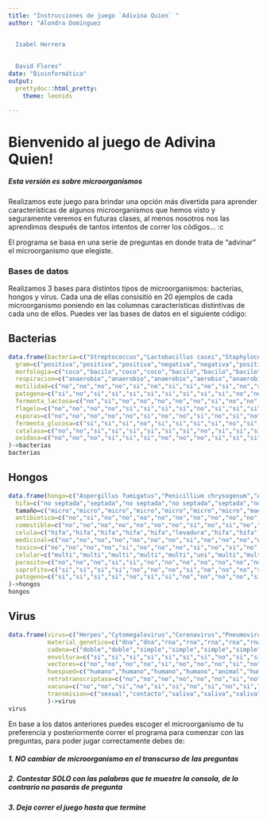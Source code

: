 ```yaml
---
title: "Instrucciones de juego `Adivina Quien` "
author: "Alondra Domínguez


  Isabel Herrera
  
  
  David Flores"
date: "Bioinformática"
output: 
  prettydoc::html_pretty:
    theme: leonids

---
```


# **Bienvenido al juego de Adivina Quien! **
##### **Esta versión es sobre microorganismos**

Realizamos este juego para brindar una opción más divertida para aprender características de algunos microorganismos que hemos visto y seguramente veremos en futuras clases, al menos nosotros nos las aprendimos después de tantos intentos de correr los códigos... :c


El programa se basa en una serie de preguntas en donde trata de "advinar" el microorganismo que elegiste.

### **Bases de datos**

Realizamos 3 bases para distintos tipos de microorganismos: bacterias, hongos y virus. Cada una de ellas consisitió en 20 ejemplos de cada microorganismo poniendo en las columnas características distintivas de cada uno de ellos. Puedes ver las bases de datos en el siguiente código:

## __Bacterias__
```r
data.frame(bacteria=c("Streptococcus","Lactobacillus casei","Staphylococcus aureus","Moraxella catarrhalis","Vibrio cholerae","Bacillus anthracis","Salmonella enterica","Escherichia coli","Clostridium botulinum","Listeria monocytogenes","Bacillus thuringiensis","Vibrio fischeri","Azotobacter chroococcum","Clostridium tetani","Bifidobacterium","Neisseria gonorrhoeae","Klebsiella pneunmoniae","Lactobacillus acidophilus","Bacillus subtilis"),
  gram=c("positiva","positiva","positiva","negativa","negativa","positiva","negativa","negativa","positiva","positiva","positiva","negativa","negativa","positiva","positiva","negativa","negativa","positiva","positiva"),
  morfologia=c("coco","bacilo","coco","coco","bacilo","bacilo","bacilo","bacilo","bacilo","bacilo","bacilo","bacilo","bacilo","bacilo","bacilo","coco","bacilo","bacilo","bacilo"),
  respiracion=c("anaerobio","anaerobio","anaerobio","aerobio","anaerobio","aerobio","anaerobio","anaerobio","anaerobio","anaerobio","aerobio","anaerobio","aerobio","anaerobio","anaerobio","aerobio","anaerobio","anaerobio","aerobio"),
  motilidad=c("no","no","no","no","si","no","si","si","no","si","no","si","si","no","no","no","no","no","si"),
  patogena=c("si","no","si","si","si","si","si","si","si","si","no","no","no","si","no","si","si","no","no"),
  fermenta_lactosa=c("no","si","no","no","no","no","no","si","no","no","no","no","no","no","no","no","si","si","no"),
  flagelo=c("no","no","no","no","si","si","si","si","no","si","si","si","si","no","no","no","no","no","si"),
  esporas=c("no","no","no","no","no","si","no","no","si","no","si","no","no","si","no","no","no","no","si"),
  fermenta_glucosa=c("si","si","si","no","si","si","si","si","no","si","si","si","no","no","si","no","si","si","si"),
  catalasa=c("no","no","si","si","si","si","si","si","no","si","si","si","si","no","no","no","si","no","si"),
  oxidasa=c("no","no","no","si","si","si","no","no","no","si","si","si","si","no","no","si","no","no","si")
)->bacterias
bacterias
```

## __Hongos__
```r
data.frame(hongo=c("Aspergillus fumigatus","Penicillium chrysogenum","Aspergillus niger","Rhizopus stolonifer","Daviceps purpurea","Cryptococcus neoformans","Microsporum canis", "Lycoperdon pertulatum","Russula emetica","Lactarius indigo","Amanita gemmata","Fusarium solani","Agricus bisporus","Amanita phalloides","Lentinula edodes","Pleurotus ostreatus","Morchella esculenta","Ganoderma lucidum"),
  hifa=c("no septada","septada","no septada","no septada","septada","no septada","septada","septada","septada","septada","septada","septada","septada","septada","septada","septada","septada","septada"),
  tamaño=c("micro","micro","micro","micro","micro","micro","micro","macro","macro","macro","macro","micro","macro","macro","macro","macro","macro","macro"),
  antibiotico=c("no","si","no","no","no","no","no","no","no","no","no","no","no","no","no","no","no","no"),
  comestible=c("no","no","no","no","no","no","no","si","no","si","no","no","si","no","si","si","si","si"),
  celula=c("hifa","hifa","hifa","hifa","hifa","levadura","hifa","hifa","hifa","hifa","hifa","hifa","hifa","hifa","hifa","hifa","hifa","hifa"),
  medicinal=c("no","no","no","no","no","no","no","si","no","no","no","no","no","no","si","no","no","si"),
  toxico=c("no","no","no","no","si","no","no","no","si","no","si","no","no","si","no","no","no","no"),
  celular=c("multi","multi","multi","multi","multi","uni","multi","multi","multi","multi","multi","multi","multi","multi","multi","multi","multi","multi"),
  parasito=c("no","no","no","si","si","no","no","no","no","no","no","no","no","no","no","no","no","no"),
  saprofito=c("si","si","si","si","no","no","no","si","no","no","no","si","si","no","si","si","no","si"),
  patogeno=c("si","si","si","si","no","si","si","no","no","no","no","si","no","no","no","no","no","no")
)->hongos
hongos
```

## __Virus__
```r
data.frame(virus=c("Herpes","Cytomegalovirus","Coronavirus","Pneumovirus","Lyssavirus (rabia)","Influenza","VIH","Rotavirus","Flavivirus","Viruela símica","Ébola","Arenavirus","Mosaico del tabaco","Bacteriófago T4","Hepatitis B","Adenovirus","VPH","Dengue","Polio","Mosaico de la coliflor","Epstein-Barr"),
           material_genetico=c("dna","dna","rna","rna","rna","rna","rna","rna","rna","dna","rna","rna","rna","dna","dna","dna","dna","rna","rna","dna","dna"),
           cadena=c("doble","doble","simple","simple","simple","simple","simple","simple","simple","doble","simple","simple","simple","doble","doble","doble","doble","simple","simple","simple","dna"),
           envoltura=c("si","si","si","si","si","si","si","no","si","si","si","si","no","no","si","no","no","si","no","no","si"),
           vectores=c("no","no","no","no","si","no","no","no","si","no","no","si","si","no","no","no","no","si","no","si","no"),
           huespued=c("humano","humano","humano","humano","animal","humano","humano","animal","humano","animal","humano","humano","planta","bacteria","humano","humano","humano","humano","humano","planta","humano"),
           retrotranscriptasa=c("no","no","no","no","no","no","si","no","no","no","no","no","no","no","no","no","no","no","no","no","no"),
           vacuna=c("no","no","si","no","si","si","no","si","no","si","si","si","no","no","si","no","si","si","si","no","no"),
           transmision=c("sexual","contacto","saliva","saliva","saliva","saliva","sangre","fecal","vector","contacto","sangre","vector","vector","bacteria","sangre","saliva","sexual","vector","fecal","vector","contacto")
           )->virus
virus
```

En base a los datos anteriores puedes escoger el microorganismo de tu preferencia y posteriormente correr el programa para comenzar con las preguntas, para poder jugar correctamente debes de:

##### __1. NO cambiar de microorganismo en el transcurso de las preguntas__

##### __2. Contestar SOLO con las palabras que te muestre la consola, de lo contrario no pasarás de pregunta__

##### __3. Deja correr el juego hasta que termine__


